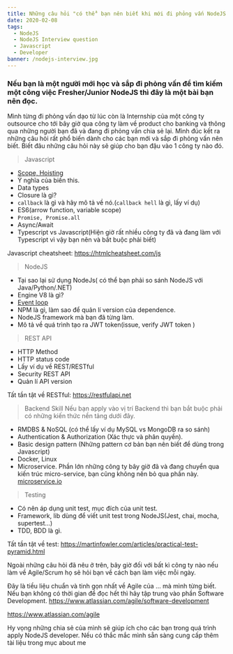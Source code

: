 ```yaml
---
title: Những câu hỏi "có thể" bạn nên biết khi mới đi phỏng vấn NodeJS
date: 2020-02-08
tags:
  - NodeJS
  - NodeJS Interview question
  - Javascript
  - Developer
banner: /nodejs-interview.jpg
---
```


### Nếu bạn là một người mới học và sắp đi phỏng vấn để tìm kiếm một công việc Fresher/Junior NodeJS thì đây là một bài bạn nên đọc.

Mình từng đi phỏng vấn dạo từ lúc còn là Internship của một công ty outsource cho tới bây giờ qua công ty làm về product cho banking và thông qua những người bạn đã và đang đi phỏng vấn chia sẻ lại. Mình
đúc kết ra những câu hỏi rất phổ biến dành cho các bạn mới và sắp đi phỏng vấn nên biết. Biết đâu những câu hỏi này sẽ giúp cho bạn đậu vào 1 công ty nào đó.

> Javascript
- [Scope, Hoisting](https://www.digitalocean.com/community/tutorials/understanding-variables-scope-hoisting-in-javascript)
- Ý nghĩa của biến this.
- Data types
- Closure là gì?
- `callback` là gì và hãy mô tả về nó.(`callback hell` là gì, lấy ví dụ)
- ES6(arrow function, variable scope)
- `Promise, Promise.all`
- Async/Await
- Typescript vs Javascript(Hiện giờ rất nhiều công ty đã và đang làm với Typescript vì vậy bạn nên và bắt buộc phải biết)

Javascript cheatsheet: https://htmlcheatsheet.com/js

> NodeJS
- Tại sao lại sử dụng NodeJs( có thể bạn phải so sánh NodeJS với Java/Python/.NET)
- Engine V8 là gì?
- [Event loop](https://blog.insiderattack.net/event-loop-and-the-big-picture-nodejs-event-loop-part-1-1cb67a182810)
- NPM là gì, làm sao để quản lí version của dependence.
- NodeJS framework mà bạn đã từng làm.
- Mô tả về quá trình tạo ra JWT token(issue, verify JWT token )

> REST API
- HTTP Method
- HTTP status code
- Lấy ví dụ về REST/RESTful
- Security REST API
- Quản lí API version

Tất tần tật về RESTful: https://restfulapi.net 

> Backend Skill
Nếu bạn apply vào vị trí Backend thì bạn bắt buộc phải có những kiến thức nền tảng dưới đây.

 - RMDBS & NoSQL (có thể lấy ví dụ MySQL vs MongoDB ra so sánh)
 - Authentication & Authorization (Xác thực và phân quyền).
 - Basic design pattern (Những pattern cơ bản bạn nên biết để dùng trong Javascript)
 - Docker, Linux
 - Microservice. Phần lớn những công ty bây giờ đã và đang chuyển qua kiến trúc micro-service, bạn cũng không nên bỏ qua phần này. [microservice.io](https://microservices.io)


> Testing
- Có nên áp dụng unit test, mục đích của unit test.
- Framework, lib dùng để viết unit test trong NodeJS(Jest, chai, mocha, supertest...)
- TDD, BDD là gì.

Tất tần tật về test: https://martinfowler.com/articles/practical-test-pyramid.html

Ngoài những câu hỏi đã nêu ở trên, bây giờ đối với bất kì công ty nào nếu làm về Agile/Scrum họ sẽ hỏi bạn về cách bạn làm việc mỗi ngày.

Đây là tiều liệu chuẩn và tinh gọn nhất về Agile của ...  mà mình từng biết. Nếu bạn không có thời gian để đọc hết thì hãy tập trung vào phần Software Development. https://www.atlassian.com/agile/software-development

https://www.atlassian.com/agile

Hy vọng những chia sẻ của mình sẽ giúp ích cho các bạn trong quá trình apply NodeJS developer. Nếu có thắc mắc mình sẵn sàng cung cấp thêm tài liệu trong mục about me